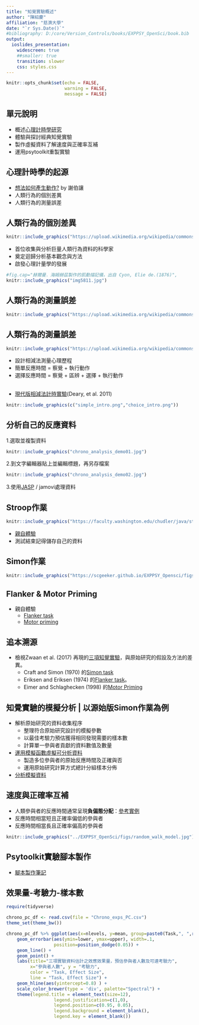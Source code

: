 ```yaml
---
title: "知覺實驗概述"
author: "陳紹慶"
affiliation: "慈濟大學"
date: "`r Sys.Date()`"
#bibliography: D:/core/Version_Controls/books/EXPPSY_OpenSci/book.bib
output: 
  ioslides_presentation:
    widescreen: true
    ##smaller: true
    transition: slower
    css: styles.css
---
```


```r
knitr::opts_chunk$set(echo = FALSE, 
                      warning = FALSE, 
                      message = FALSE)
```

## 單元說明

- 概述[心理計時學研究](https://scgeeker.github.io/EXPPSY_Opensci/chronometry.html)
- 體驗與探討經典知覺實驗
- 製作虛擬資料了解速度與正確率互補
- 運用psytoolkit重製實驗

## 心理計時學的起源 {.flexbox}

- [想法如何產生動作?](https://today.line.me/tw/pc/article/%E3%80%90%E5%A4%A7%E8%85%A6S01E01%E3%80%91%E5%92%8C%E7%AC%9B%E5%8D%A1%E5%85%92%E4%B8%80%E8%B5%B7%E6%80%9D%E8%80%83%E3%80%8C%E8%88%89%E6%89%8B%E3%80%8D%E6%80%8E%E9%BA%BC%E5%95%9F%E5%8B%95%E2%94%80%E2%94%80%E8%85%A6%E7%A7%91%E5%AD%B8%E7%9A%84%E6%AD%B7%E5%8F%B2%E7%B7%A3%E8%B5%B7%EF%BC%88%E4%B8%80%EF%BC%89-YPL7OL) by 謝伯讓
- 人類行為的個別差異
- 人類行為的測量誤差

## 人類行為的個別差異 {.small}

<div class="columns-2">
```r
knitr::include_graphics("https://upload.wikimedia.org/wikipedia/commons/e/ec/Francis_Galton_1850s.jpg")
```

  - 首位收集與分析巨量人類行為資料的科學家
  - 奠定迴歸分析基本觀念與方法
  - 啟發心理計量學的發展

```r
#fig.cap="赫爾曼．海姆赫茲製作的肌動描記儀，出自 Cyon, Elie de.(1876)",
knitr::include_graphics("img5811.jpg")
```

</div>

## 人類行為的測量誤差


```r
knitr::include_graphics("https://upload.wikimedia.org/wikipedia/commons/5/59/Maskelyne_Nevil.jpg")
```

## 人類行為的測量誤差 {.small}

<div class="columns-2">
```r
knitr::include_graphics("https://upload.wikimedia.org/wikipedia/commons/thumb/2/23/Donders%2C_Franciscus_Cornelis_%281818_-_1889%29.jpg/306px-Donders%2C_Franciscus_Cornelis_%281818_-_1889%29.jpg")
```

  - 設計相減法測量心理歷程
  - 簡單反應時間 = 察覺 + 執行動作
  - 選擇反應時間 = 察覺 + 區辨 + 選擇 + 執行動作
</div>

## {.flexbox .vleft}

- [現代版相減法計時實驗](./psytoolkit/Deary-Liewald.html)(Deary, et al. 2011)

```r
knitr::include_graphics(c("simple_intro.png","choice_intro.png"))
```

## 分析自己的反應資料 {.small}

1.選取並複製資料
```r
knitr::include_graphics("chrono_analysis_demo01.jpg")
```

2.到文字編輯器貼上並編輯標題，再另存檔案
```r
knitr::include_graphics("chrono_analysis_demo02.jpg")
```

3.使用[JASP](./data/DL_data.jasp) / jamovi處理資料

## Stroop作業

```r
knitr::include_graphics("https://faculty.washington.edu/chudler/java/stroopa.gif")
```

- [親自體驗](./psytoolkit/Stroop_Chinese.html)
- 測試結束記得儲存自己的資料

## Simon作業


```r
knitr::include_graphics("https://scgeeker.github.io/EXPPSY_Opensci/figs/SIMON-Trials.jpg")
```

## Flanker & Motor Priming

- 親自體驗
  - [Flanker task](./psytoolkit/flanker.html)
  - [Motor priming](./psytoolkit/motor_priming_nomask.html)

## 追本溯源

- 檢視Zwaan et al. (2017) 再現的[三項知覺實驗](https://osf.io/5hxge/)，與原始研究的假設及方法的差異。
  - Craft and Simon (1970) 的[Simon task](https://osf.io/jt2k3/)
  - Eriksen and Eriksen (1974) 的[Flanker task](https://osf.io/v4xtp/)。
  - Eimer and Schlaghecken (1998) 的[Motor Priming](https://osf.io/9y7ak/)

## 知覺實驗的模擬分析 | 以源始版Simon作業為例

- 解析原始研究的資料收集程序
  - 整理符合原始研究設計的模擬參數
  - 以最佳考驗力預估獲得相同發現需要的樣本數
  - 計算單一參與者貢獻的資料數值及數量
- [運用模擬函數虛擬可分析資料](./data/sim_CraftSimon1970_rawRT.omv)
  - 製造多位參與者的原始反應時間及正確與否
  - 運用原始研究計算方式總計分組樣本分佈
- [分析模擬資料](./data/sim_CraftSimon1970_meanRT.omv)

## 速度與正確率互補

- 人類參與者的反應時間通常呈現**負偏態分配**：[參考實例](https://osf.io/2dpq6)
- 反應時間相當短且正確率偏低的參與者
- 反應時間相當長且正確率偏高的參與者

```r
knitr::include_graphics("../EXPPSY_OpenSci/figs/random_walk_model.jpg")
```


## Psytoolkit實驗腳本製作

- [腳本製作筆記](https://hackmd.io/@CSC/S1WIz64IE)


<!---

## 速度與正確率互補 | 全體參與者資料分析範例

- 以Flanker Task資料為例
- 範例Excel[下載點](https://osf.io/x82zw/)

## 重製專案

- 詳情請見[OSF wiki](https://osf.io/c462v/wiki/Report02/)
- 於本週三(11/14)之前完成[課後調查](https://www.psytoolkit.org/cgi-bin/psy2.5.2/survey?s=Bsucu)，下次上課前公佈分組名單。
--->

## 效果量-考驗力-樣本數

```r
require(tidyverse)

chrono_pc_df <- read.csv(file = "Chrono_exps_PC.csv")
theme_set(theme_bw())

chrono_pc_df %>% ggplot(aes(x=nlevels, y=mean, group=paste0(Task,", ",round(delta,2)), color = paste0(Task,", ",round(delta,2)))) + 
    geom_errorbar(aes(ymin=lower, ymax=upper), width=.1, 
                  position=position_dodge(0.05)) +
    geom_line() +
    geom_point() +
    labs(title="三項實驗資料估計之效應效果量，預估參與者人數及可達考驗力",
         x="參與者人數", y = "考驗力",
         color = "Task, Effect Size",
         line = "Task, Effect Size") +
    geom_hline(aes(yintercept=0.8) ) +
    scale_color_brewer(type = 'div', palette="Spectral") + 
    theme(legend.title = element_text(size=12),
                  legend.justification=c(1,0), 
                  legend.position=c(0.95, 0.05),  
                  legend.background = element_blank(),
                  legend.key = element_blank())
```

